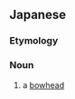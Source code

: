 ==Japanese==
{{DEFAULTSORT:ほっきょくくじら}}
{{wikipedia|lang=ja|ホッキョククジラ}}
{{ja-kanjitab|ほく|k1=ほっ|きょく|くじら|yomi=o}}

===Etymology===
{{com|ja|北極|鯨|tr1=hokkyoku|tr2=kujira|t1=[[North Pole]]|t2=[[whale]]}}

===Noun===
{{ja-noun|ほっきょくくじら|ホッキョククジラ}}

# a [[bowhead]]

{{C|ja|Whales}}